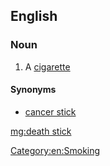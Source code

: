==English==

===Noun===
{{en-noun}}
# {{context|slang|lang=en}} A [[cigarette]]

====Synonyms====
* [[cancer stick]]
[[Category:en:Smoking]]

[[mg:death stick]]
